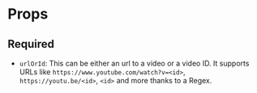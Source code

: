 # Props

## Required

- `urlOrId`: This can be either an url to a video or a video ID. It supports URLs like `https://www.youtube.com/watch?v=<id>`, `https://youtu.be/<id>`, `<id>` and more thanks to a Regex.
